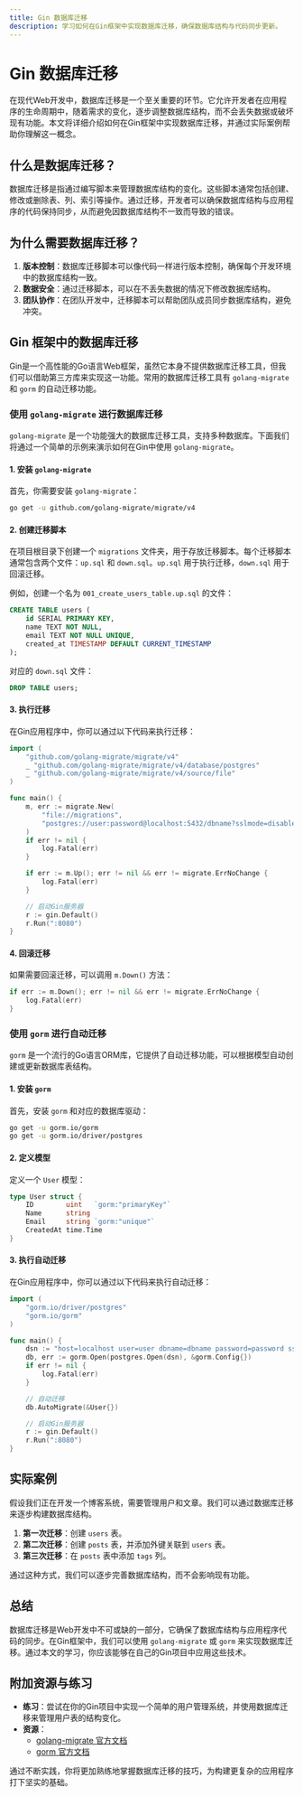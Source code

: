 ```yaml
---
title: Gin 数据库迁移
description: 学习如何在Gin框架中实现数据库迁移，确保数据库结构与代码同步更新。
---
```


# Gin 数据库迁移

在现代Web开发中，数据库迁移是一个至关重要的环节。它允许开发者在应用程序的生命周期中，随着需求的变化，逐步调整数据库结构，而不会丢失数据或破坏现有功能。本文将详细介绍如何在Gin框架中实现数据库迁移，并通过实际案例帮助你理解这一概念。

## 什么是数据库迁移？

数据库迁移是指通过编写脚本来管理数据库结构的变化。这些脚本通常包括创建、修改或删除表、列、索引等操作。通过迁移，开发者可以确保数据库结构与应用程序的代码保持同步，从而避免因数据库结构不一致而导致的错误。

## 为什么需要数据库迁移？

1. **版本控制**：数据库迁移脚本可以像代码一样进行版本控制，确保每个开发环境中的数据库结构一致。
2. **数据安全**：通过迁移脚本，可以在不丢失数据的情况下修改数据库结构。
3. **团队协作**：在团队开发中，迁移脚本可以帮助团队成员同步数据库结构，避免冲突。

## Gin 框架中的数据库迁移

Gin是一个高性能的Go语言Web框架，虽然它本身不提供数据库迁移工具，但我们可以借助第三方库来实现这一功能。常用的数据库迁移工具有 `golang-migrate` 和 `gorm` 的自动迁移功能。

### 使用 `golang-migrate` 进行数据库迁移

`golang-migrate` 是一个功能强大的数据库迁移工具，支持多种数据库。下面我们将通过一个简单的示例来演示如何在Gin中使用 `golang-migrate`。

#### 1. 安装 `golang-migrate`

首先，你需要安装 `golang-migrate`：

```bash
go get -u github.com/golang-migrate/migrate/v4
```

#### 2. 创建迁移脚本

在项目根目录下创建一个 `migrations` 文件夹，用于存放迁移脚本。每个迁移脚本通常包含两个文件：`up.sql` 和 `down.sql`。`up.sql` 用于执行迁移，`down.sql` 用于回滚迁移。

例如，创建一个名为 `001_create_users_table.up.sql` 的文件：

```sql
CREATE TABLE users (
    id SERIAL PRIMARY KEY,
    name TEXT NOT NULL,
    email TEXT NOT NULL UNIQUE,
    created_at TIMESTAMP DEFAULT CURRENT_TIMESTAMP
);
```

对应的 `down.sql` 文件：

```sql
DROP TABLE users;
```

#### 3. 执行迁移

在Gin应用程序中，你可以通过以下代码来执行迁移：

```go
import (
    "github.com/golang-migrate/migrate/v4"
    _ "github.com/golang-migrate/migrate/v4/database/postgres"
    _ "github.com/golang-migrate/migrate/v4/source/file"
)

func main() {
    m, err := migrate.New(
        "file://migrations",
        "postgres://user:password@localhost:5432/dbname?sslmode=disable",
    )
    if err != nil {
        log.Fatal(err)
    }

    if err := m.Up(); err != nil && err != migrate.ErrNoChange {
        log.Fatal(err)
    }

    // 启动Gin服务器
    r := gin.Default()
    r.Run(":8080")
}
```

#### 4. 回滚迁移

如果需要回滚迁移，可以调用 `m.Down()` 方法：

```go
if err := m.Down(); err != nil && err != migrate.ErrNoChange {
    log.Fatal(err)
}
```

### 使用 `gorm` 进行自动迁移

`gorm` 是一个流行的Go语言ORM库，它提供了自动迁移功能，可以根据模型自动创建或更新数据库表结构。

#### 1. 安装 `gorm`

首先，安装 `gorm` 和对应的数据库驱动：

```bash
go get -u gorm.io/gorm
go get -u gorm.io/driver/postgres
```

#### 2. 定义模型

定义一个 `User` 模型：

```go
type User struct {
    ID        uint   `gorm:"primaryKey"`
    Name      string
    Email     string `gorm:"unique"`
    CreatedAt time.Time
}
```

#### 3. 执行自动迁移

在Gin应用程序中，你可以通过以下代码来执行自动迁移：

```go
import (
    "gorm.io/driver/postgres"
    "gorm.io/gorm"
)

func main() {
    dsn := "host=localhost user=user dbname=dbname password=password sslmode=disable"
    db, err := gorm.Open(postgres.Open(dsn), &gorm.Config{})
    if err != nil {
        log.Fatal(err)
    }

    // 自动迁移
    db.AutoMigrate(&User{})

    // 启动Gin服务器
    r := gin.Default()
    r.Run(":8080")
}
```

## 实际案例

假设我们正在开发一个博客系统，需要管理用户和文章。我们可以通过数据库迁移来逐步构建数据库结构。

1. **第一次迁移**：创建 `users` 表。
2. **第二次迁移**：创建 `posts` 表，并添加外键关联到 `users` 表。
3. **第三次迁移**：在 `posts` 表中添加 `tags` 列。

通过这种方式，我们可以逐步完善数据库结构，而不会影响现有功能。

## 总结

数据库迁移是Web开发中不可或缺的一部分，它确保了数据库结构与应用程序代码的同步。在Gin框架中，我们可以使用 `golang-migrate` 或 `gorm` 来实现数据库迁移。通过本文的学习，你应该能够在自己的Gin项目中应用这些技术。

## 附加资源与练习

- **练习**：尝试在你的Gin项目中实现一个简单的用户管理系统，并使用数据库迁移来管理用户表的结构变化。
- **资源**：
  - [golang-migrate 官方文档](https://github.com/golang-migrate/migrate)
  - [gorm 官方文档](https://gorm.io/docs/)

通过不断实践，你将更加熟练地掌握数据库迁移的技巧，为构建更复杂的应用程序打下坚实的基础。